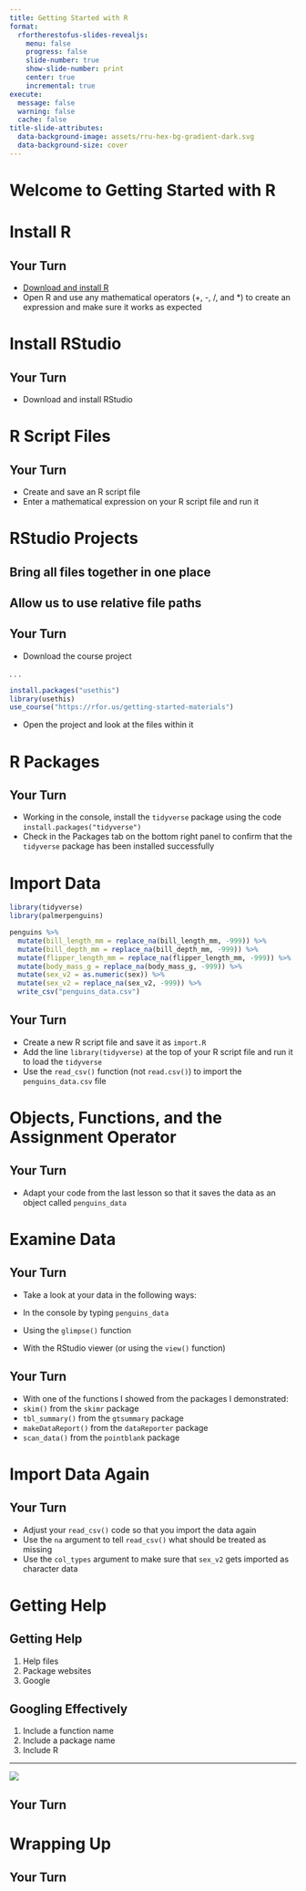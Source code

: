 ```yaml
---
title: Getting Started with R
format:
  rfortherestofus-slides-revealjs:
    menu: false
    progress: false
    slide-number: true
    show-slide-number: print
    center: true
    incremental: true
execute: 
  message: false
  warning: false
  cache: false
title-slide-attributes:
  data-background-image: assets/rru-hex-bg-gradient-dark.svg
  data-background-size: cover
---
```


# Welcome to Getting Started with R {.inverse}

# Install R {.inverse}

## Your Turn {.your-turn}

- [Download and install R](https://posit.co/download/rstudio-desktop/)
- Open R and use any mathematical operators (+, -, /, and *) to create an expression and make sure it works as expected

# Install RStudio {.inverse}

## Your Turn {.your-turn}

- Download and install RStudio

# R Script Files {.inverse}

## Your Turn {.your-turn}

- Create and save an R script file
- Enter a mathematical expression on your R script file and run it

# RStudio Projects {.inverse}

## Bring all files together in one place

## Allow us to use relative file paths



## Your Turn {.your-turn}

- Download the course project

. . .

```r
install.packages("usethis")
library(usethis)
use_course("https://rfor.us/getting-started-materials")
```

- Open the project and look at the files within it

# R Packages {.inverse}

## Your Turn {.your-turn}

- Working in the console, install the `tidyverse` package using the code `install.packages("tidyverse")`
- Check in the Packages tab on the bottom right panel to confirm that the `tidyverse` package has been installed successfully

# Import Data {.inverse}

::: {.notes}
```r
library(tidyverse)
library(palmerpenguins)

penguins %>% 
  mutate(bill_length_mm = replace_na(bill_length_mm, -999)) %>% 
  mutate(bill_depth_mm = replace_na(bill_depth_mm, -999)) %>% 
  mutate(flipper_length_mm = replace_na(flipper_length_mm, -999)) %>% 
  mutate(body_mass_g = replace_na(body_mass_g, -999)) %>% 
  mutate(sex_v2 = as.numeric(sex)) %>% 
  mutate(sex_v2 = replace_na(sex_v2, -999)) %>% 
  write_csv("penguins_data.csv")
```
:::

## Your Turn {.your-turn}

- Create a new R script file and save it as `import.R`
- Add the line `library(tidyverse)` at the top of your R script file and run it to load the `tidyverse`
- Use the `read_csv()` function (not `read.csv()`) to import the `penguins_data.csv` file

# Objects, Functions, and the Assignment Operator {.inverse}

## Your Turn {.your-turn}

- Adapt your code from the last lesson so that it saves the data as an object called `penguins_data`

# Examine Data {.inverse}

## Your Turn {.your-turn}

- Take a look at your data in the following ways: 

- In the console by typing `penguins_data`
- Using the `glimpse()` function
- With the RStudio viewer (or using the `view()` function)

## Your Turn {.your-turn}

- With one of the functions I showed from the packages I demonstrated:
- `skim()` from the `skimr` package
- `tbl_summary()` from the `gtsummary` package
- `makeDataReport()` from the `dataReporter` package
- `scan_data()` from the `pointblank` package

# Import Data Again {.inverse}

## Your Turn {.your-turn}

- Adjust your `read_csv()` code so that you import the data again
- Use the `na` argument to tell `read_csv()` what should be treated as missing
- Use the `col_types` argument to make sure that `sex_v2` gets imported as character data

# Getting Help {.inverse}

## Getting Help

1. Help files
1. Package websites
1. Google

## Googling Effectively

1. Include a function name
1. Include a package name
1. Include R

---

![](assets/programming-google.png)

## Your Turn {.your-turn}

# Wrapping Up {.inverse}

## Your Turn {.your-turn}